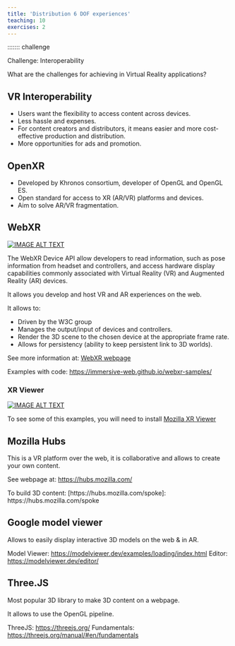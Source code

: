 ```yaml
---
title: 'Distribution 6 DOF experiences'
teaching: 10
exercises: 2
---
```




::::::: challenge

Challenge: Interoperability

What are the challenges for achieving  in Virtual Reality applications?

::::::: solution

::::::: 

## VR Interoperability

- Users want the flexibility to access content across devices.
- Less hassle and expenses.
- For content creators and distributors, 
it means easier and more cost-effective production and distribution.
- More opportunities for ads and promotion.


## OpenXR

- Developed by Khronos consortium, developer of OpenGL and OpenGL ES.
- Open standard for access to XR (AR/VR) platforms and devices.
- Aim to solve AR/VR fragmentation.

## WebXR 

[![IMAGE ALT TEXT](https://i.ytimg.com/vi/wPfODr2e5Xw/maxresdefault.jpg)](https://www.youtube.com/watch?app=desktop&v=wPfODr2e5Xw "Chrome Dev Viewer")


The WebXR Device API allow developers to read information, such as
pose information from headset and controllers, and 
access hardware display 
capabilities commonly associated with Virtual Reality (VR) 
and Augmented Reality (AR) devices. 

It allows you develop and host VR and AR experiences on the web.

It allows to:

- Driven by the W3C group
- Manages the output/input of devices and controllers.
- Render the 3D scene to the chosen device at the appropriate frame rate.
- Allows for persistency (ability to keep persistent link to 3D worlds).

See more information at: [WebXR webpage](https://immersiveweb.dev/)

Examples with code: [https://immersive-web.github.io/webxr-samples/](https://immersive-web.github.io/webxr-samples/)


### XR Viewer

[![IMAGE ALT TEXT](https://i.ytimg.com/vi/AXiS2ngAv2w/maxresdefault.jpg)](https://www.youtube.com/watch?v=AXiS2ngAv2w "XR Viewer")

To see some of this examples,
you will need to install [Mozilla XR Viewer](https://labs.mozilla.org/projects/webxr-viewer/)


## Mozilla Hubs

This is a VR platform over the web, it is collaborative
and allows to create your own content.

See webpage at: [https://hubs.mozilla.com/](https://hubs.mozilla.com/)

To build 3D content: [https://hubs.mozilla.com/spoke]: https://hubs.mozilla.com/spoke


## Google model viewer

Allows to easily display interactive 3D models on the web & in AR.

Model Viewer: [https://modelviewer.dev/examples/loading/index.html](https://modelviewer.dev/examples/loading/index.html)
Editor: [https://modelviewer.dev/editor/](https://modelviewer.dev/editor/)


## Three.JS

Most popular 3D library to make
3D content on a webpage.

It allows to use the OpenGL pipeline.

ThreeJS: [https://threejs.org/](https://threejs.org/)
Fundamentals: [https://threejs.org/manual/#en/fundamentals](https://threejs.org/manual/#en/fundamentals)

